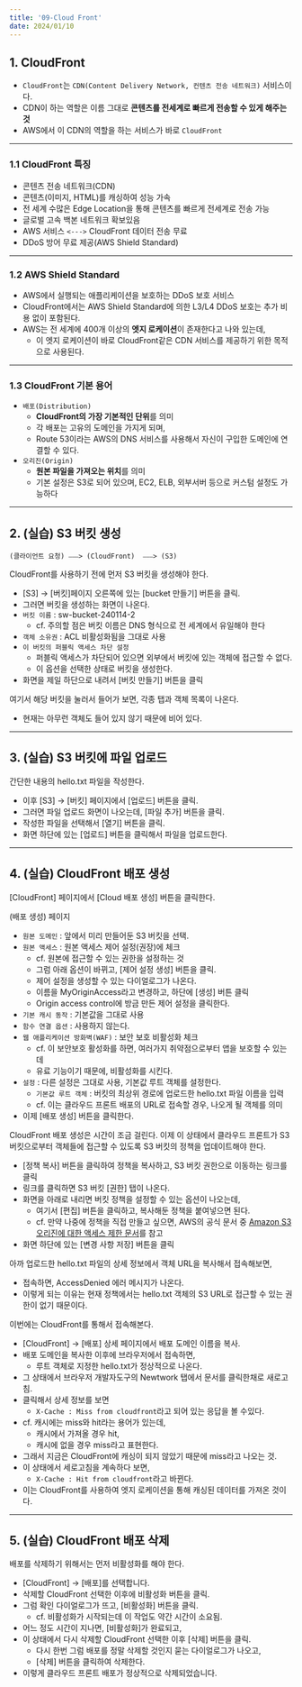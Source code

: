 ```yaml
---
title: '09-Cloud Front'
date: 2024/01/10
---
```


## 1. CloudFront

- `CloudFront`는 `CDN(Content Delivery Network, 컨텐츠 전송 네트워크)` 서비스이다.
- CDN이 하는 역할은 이름 그대로 **콘텐츠를 전세계로 빠르게 전송할 수 있게 해주는 것**
- AWS에서 이 CDN의 역할을 하는 서비스가 바로 `CloudFront`

---

### 1.1 CloudFront 특징

- 콘텐츠 전송 네트워크(CDN)
- 콘텐츠(이미지, HTML)를 캐싱하여 성능 가속
- 전 세계 수많은 Edge Location을 통해 콘텐츠를 빠르게 전세계로 전송 가능
- 글로벌 고속 백본 네트워크 확보있음
- AWS 서비스 `<--->` CloudFront 데이터 전송 무료
- DDoS 방어 무료 제공(AWS Shield Standard)

---

### 1.2 AWS Shield Standard

- AWS에서 실행되는 애플리케이션을 보호하는 DDoS 보호 서비스
- CloudFront에서는 AWS Shield Standard에 의한 L3/L4 DDoS 보호는 추가 비용 없이 포함된다.
- AWS는 전 세계에 400개 이상의 **엣지 로케이션**이 존재한다고 나와 있는데,
  - 이 엣지 로케이션이 바로 CloudFront같은 CDN 서비스를 제공하기 위한 목적으로 사용된다.

---

### 1.3 CloudFront 기본 용어

- `배포(Distribution)`
  - **CloudFront의 가장 기본적인 단위**를 의미
  - 각 배포는 고유의 도메인을 가지게 되며,
  - Route 53이라는 AWS의 DNS 서비스를 사용해서 자신이 구입한 도메인에 연결할 수 있다.
- `오리진(Origin)`
  - **원본 파일을 가져오는 위치**를 의미
  - 기본 설정은 S3로 되어 있으며, EC2, ELB, 외부서버 등으로 커스텀 설정도 가능하다

---

## 2. (실습) S3 버킷 생성

```
(클라이언트 요청) ⎯⎯⎯> (CloudFront)  ⎯⎯⎯> (S3)
```

CloudFront를 사용하기 전에 먼저 S3 버킷을 생성해야 한다.

- [S3] → [버킷]페이지 오른쪽에 있는 [bucket 만들기] 버튼을 클릭.
- 그러면 버킷을 생성하는 화면이 나온다.
- `버킷 이름` : sw-bucket-240114-2
  - cf. 주의할 점은 버킷 이름은 DNS 형식으로 전 세계에서 유일해야 한다
- `객체 소유권` : ACL 비활성화됨을 그대로 사용
- `이 버킷의 퍼블릭 액세스 차단 설정`
  - 퍼블릭 액세스가 차단되어 있으면 외부에서 버킷에 있는 객체에 접근할 수 없다.
  - 이 옵션을 선택한 상태로 버킷을 생성한다.
- 화면을 제일 하단으로 내려서 [버킷 만들기] 버튼을 클릭

여기서 해당 버킷을 눌러서 들어가 보면, 각종 탭과 객체 목록이 나온다.

- 현재는 아무런 객체도 들어 있지 않기 때문에 비어 있다.

---

## 3. (실습) S3 버킷에 파일 업로드

간단한 내용의 hello.txt 파일을 작성한다.

- 이후 [S3] → [버킷] 페이지에서 [업로드] 버튼을 클릭.
- 그러면 파일 업로드 화면이 나오는데, [파일 추가] 버튼을 클릭.
- 작성한 파일을 선택해서 [열기] 버튼을 클릭.
- 화면 하단에 있는 [업로드] 버튼을 클릭해서 파일을 업로드한다.

---

## 4. (실습) CloudFront 배포 생성

[CloudFront] 페이지에서 [Cloud 배포 생성] 버튼을 클릭한다.

(배포 생성) 페이지

- `원본 도메인` : 앞에서 미리 만들어둔 S3 버킷을 선택.
- `원본 액세스` : 원본 액세스 제어 설정(권장)에 체크
  - cf. 원본에 접근할 수 있는 권한을 설정하는 것
  - 그럼 아래 옵션이 바뀌고, [제어 설정 생성] 버튼을 클릭.
  - 제어 설정을 생성할 수 있는 다이얼로그가 나온다.
  - 이름을 MyOriginAccess라고 변경하고, 하단에 [생성] 버튼 클릭
  - Origin access control에 방금 만든 제어 설정을 클릭한다.
- `기본 캐시 동작` : 기본값을 그대로 사용
- `함수 연결 옵션` : 사용하지 않는다.
- `웹 애플리케이션 방화벽(WAF)` : 보안 보호 비활성화 체크
  - cf. 이 보안보호 활성화를 하면, 여러가지 취약점으로부터 앱을 보호할 수 있는데
  - 유료 기능이기 때문에, 비활성화를 시킨다.
- `설정` : 다른 설정은 그대로 사용, 기본값 루트 객체를 설정한다.
  - `기본값 루트 객체` : 버킷의 최상위 경로에 업로드한 hello.txt 파일 이름을 입력
  - cf. 이는 클라우드 프론트 배포의 URL로 접속할 경우, 나오게 될 객체를 의미
- 이제 [배포 생성] 버튼을 클릭한다.

CloudFront 배포 생성은 시간이 조금 걸린다. 이제 이 상태에서 클라우드 프론트가 S3 버킷으로부터 객체들에 접근할 수 있도록 S3 버킷의 정책을 업데이트해야 한다.

- [정책 복사] 버튼을 클릭하여 정책을 복사하고, S3 버킷 권한으로 이동하는 링크를 클릭
- 링크를 클릭하면 S3 버킷 [권한] 탭이 나온다.
- 화면을 아래로 내리면 버킷 정책을 설정할 수 있는 옵션이 나오는데,
  - 여기서 [편집] 버튼을 클릭하고, 복사해둔 정책을 붙여넣으면 된다.
  - cf. 만약 나중에 정책을 직접 만들고 싶으면, AWS의 공식 문서 중 [Amazon S3 오리진에 대한 액세스 제한 문서](https://docs.aws.amazon.com/ko_kr/AmazonCloudFront/latest/DeveloperGuide/private-content-restricting-access-to-s3.html)를 참고
- 화면 하단에 있는 [변경 사항 저장] 버튼을 클릭

아까 업로드한 hello.txt 파일의 상세 정보에서 객체 URL을 복사해서 접속해보면,

- 접속하면, AccessDenied 에러 메시지가 나온다.
- 이렇게 되는 이유는 현재 정책에서는 hello.txt 객체의 S3 URL로 접근할 수 있는 권한이 없기 때문이다.

이번에는 CloudFront를 통해서 접속해본다.

- [CloudFront] → [배포] 상세 페이지에서 배포 도메인 이름을 복사.
- 배포 도메인을 복사한 이후에 브라우저에서 접속하면,
  - 루트 객체로 지정한 hello.txt가 정상적으로 나온다.
- 그 상태에서 브라우저 개발자도구의 Newtwork 탭에서 문서를 클릭한채로 새로고침.
- 클릭해서 상세 정보를 보면
  - `X-Cache : Miss from cloudfront`라고 되어 있는 응답을 볼 수있다.
- cf. 캐시에는 miss와 hit라는 용어가 있는데,
  - 캐시에서 가져올 경우 hit,
  - 캐시에 없을 경우 miss라고 표현한다.
- 그래서 지금은 CloudFront에 캐싱이 되지 않았기 때문에 miss라고 나오는 것.
- 이 상태에서 세로고침을 계속하다 보면,
  - `X-Cache : Hit from cloudfront`라고 바뀐다.
- 이는 CloudFront를 사용하여 엣지 로케이션을 통해 캐싱된 데이터를 가져온 것이다.

---

## 5. (실습) CloudFront 배포 삭제

배포를 삭제하기 위해서는 먼저 비활성화를 해야 한다.

- [CloudFront] → [배포]를 선택합니다.
- 삭제할 CloudFront 선택한 이후에 비활성화 버튼을 클릭.
- 그럼 확인 다이얼로그가 뜨고, [비활성화] 버튼을 클릭.
  - cf. 비활성화가 시작되는데 이 작업도 약간 시간이 소요됨.
- 어느 정도 시간이 지나면, [비활성화]가 완료되고,
- 이 상태에서 다시 삭제할 CloudFront 선택한 이후 [삭제] 버튼을 클릭.
  - 다시 한번 그럼 배포를 정말 삭제할 것인지 묻는 다이얼로그가 나오고,
  - [삭제] 버튼을 클릭하여 삭제한다.
- 이렇게 클라우드 프론트 배포가 정상적으로 삭제되었습니다.
